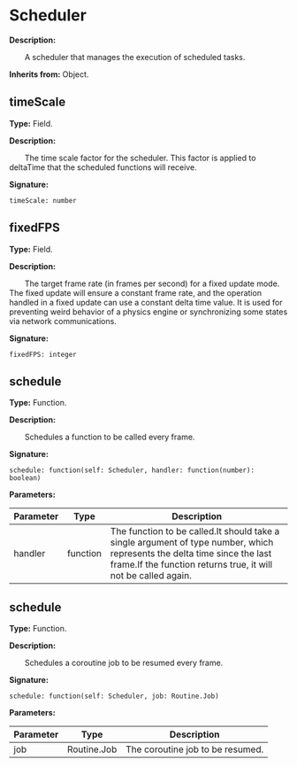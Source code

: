 
# Scheduler

**Description:**

&emsp;&emsp;A scheduler that manages the execution of scheduled tasks.

**Inherits from:** Object.

## timeScale

**Type:** Field.

**Description:**

&emsp;&emsp;The time scale factor for the scheduler.
This factor is applied to deltaTime that the scheduled functions will receive.

**Signature:**
```tl
timeScale: number
```

## fixedFPS

**Type:** Field.

**Description:**

&emsp;&emsp;The target frame rate (in frames per second) for a fixed update mode.
The fixed update will ensure a constant frame rate, and the operation handled in a fixed update can use a constant delta time value.
It is used for preventing weird behavior of a physics engine or synchronizing some states via network communications.

**Signature:**
```tl
fixedFPS: integer
```

## schedule

**Type:** Function.

**Description:**

&emsp;&emsp;Schedules a function to be called every frame.

**Signature:**
```tl
schedule: function(self: Scheduler, handler: function(number): boolean)
```

**Parameters:**

| Parameter | Type | Description |
| --- | --- | --- |
| handler | function | The function to be called.It should take a single argument of type number, which represents the delta time since the last frame.If the function returns true, it will not be called again. |

## schedule

**Type:** Function.

**Description:**

&emsp;&emsp;Schedules a coroutine job to be resumed every frame.

**Signature:**
```tl
schedule: function(self: Scheduler, job: Routine.Job)
```

**Parameters:**

| Parameter | Type | Description |
| --- | --- | --- |
| job | Routine.Job | The coroutine job to be resumed. |